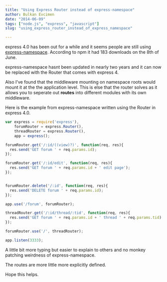 ```yaml
---
title: "Using Express Router instead of express-namespace"
author: Bulkan Evcimen
date: "2014-06-09"
tags: ["node.js", "express", "javascript"]
slug: "using_express_router_instead_of_express_namespace"

---
```


express 4.0 has been out for a while and it seems people are still using
[express-namespace](https://www.npmjs.org/package/express-namespace). According to
npm it had 183 downloads on the 8th of June.

express-namespace hasnt been updated in nearly two years and it can now be
replaced with the Router that comes with express 4.

Also I've found that the middleware mounting on namespace roots would mount it
at the the application level. This is else that the router solves as it allows
you to seperate out __routes__ into different modules with its own middleware.

Here is the example from express-namespace written using the Router in express 4.0.


```javascript
var express = require('express'),
    forumRouter = express.Router(),
    threadRouter = express.Router(),
    app = express();

forumRouter.get('/:id/((view)?)', function(req, res){
  res.send('GET forum ' + req.params.id);
});

forumRouter.get('/:id/edit', function(req, res){
  res.send('GET forum ' + req.params.id + ' edit page');
});


forumRouter.delete('/:id', function(req, res){
  res.send('DELETE forum ' + req.params.id);
});

app.use('/forum', forumRouter);

threadRouter.get('/:id/thread/:tid', function(req, res){
  res.send('GET forum ' + req.params.id + ' thread ' + req.params.tid);
});

forumRouter.use('/', threadRouter);

app.listen(3333);
```


A little bit more typing but easier to explain to others and no monkey patching
weirdness of express-namespace.

The routes are more little more explicitly defined.

Hope this helps.
